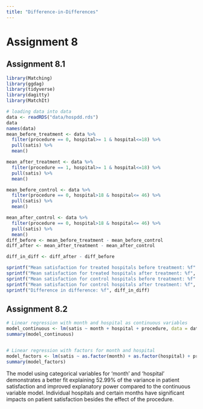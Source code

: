 ```yaml
---
title: "Difference-in-Differences"
---
```


# Assignment 8

## Assignment 8.1
```r
library(Matching)
library(ggdag)
library(tidyverse)
library(dagitty)
library(MatchIt)

# loading data into data
data <- readRDS("data/hospdd.rds")
data
names(data)
mean_before_treatment <- data %>%
  filter(procedure == 0, hospital>= 1 & hospital<=18) %>%
  pull(satis) %>%
  mean()

mean_after_treatment <- data %>%
  filter(procedure == 1, hospital>= 1 & hospital<=18) %>%
  pull(satis) %>%
  mean()

mean_before_control <- data %>%
  filter(procedure == 0, hospital>18 & hospital<= 46) %>%
  pull(satis) %>%
  mean()

mean_after_control <- data %>%
  filter(procedure == 0, hospital>18 & hospital<= 46) %>%
  pull(satis) %>%
  mean()
diff_before <- mean_before_treatment - mean_before_control
diff_after <- mean_after_treatment - mean_after_control

diff_in_diff <- diff_after - diff_before

sprintf("Mean satisfaction for treated hospitals before treatment: %f" ,mean_before_treatment)
sprintf("Mean satisfaction for treated hospitals after treatment: %f", mean_after_treatment)
sprintf("Mean satisfaction for control hospitals before treatment: %f" , mean_before_control)
sprintf("Mean satisfaction for control hospitals after treatment: %f", mean_after_control)
sprintf("Difference in difference: %f", diff_in_diff)


```
## Assignment 8.2
```r

# Linear regression with month and hospital as continuous variables
model_continuous <- lm(satis ~ month + hospital + procedure, data = data)
summary(model_continuous)


# Linear regression with factors for month and hospital
model_factors <- lm(satis ~ as.factor(month) + as.factor(hospital) + procedure, data = data)
summary(model_factors)
```
The model using categorical variables for 'month' and 'hospital' demonstrates a better fit explaining 52.99% of the variance in patient satisfaction and improved explanatory power compared to the continuous variable model. Individual hospitals and certain months have significant impacts on patient satisfaction besides the effect of the procedure.
